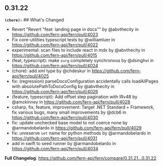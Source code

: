 ## 0.31.22
**`(chore):`** ## What's Changed
* Revert "Revert "feat: landing page in docs"" by @abvthecity in https://github.com/fern-api/fern/pull/4023
* Fix core-utilities typescript tests by @williamluer in https://github.com/fern-api/fern/pull/4022
* experimental: scan files to include react in mdx by @abvthecity in https://github.com/fern-api/fern/pull/4015
* (feat, typescript): make `zurg` completely synchronous by @dsinghvi in https://github.com/fern-api/fern/pull/4024
* (chore): add xml type by @chdeskur in https://github.com/fern-api/fern/pull/4025
* fix: (regression) parseDocsConfiguration accidentally calls loadAllPages with absolutePathToDocsConfig by @abvthecity in https://github.com/fern-api/fern/pull/4026
* (feature, typescript): Add offset step pagination with IRv48 by @amckinney in https://github.com/fern-api/fern/pull/4028
* csharp, fix, feature, improvement: Target .NET Standard + Framework, fix various bugs, many small improvements by @dcb6 in https://github.com/fern-api/fern/pull/4030
* fix: update unchecked base model to not coerce none by @armandobelardo in https://github.com/fern-api/fern/pull/4029
* fix: unreserve `set` name for python methods by @armandobelardo in https://github.com/fern-api/fern/pull/4031
* add in swift to seed runner by @armandobelardo in https://github.com/fern-api/fern/pull/4034


**Full Changelog**: https://github.com/fern-api/fern/compare/0.31.21...0.31.22

